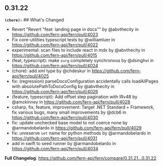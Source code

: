 ## 0.31.22
**`(chore):`** ## What's Changed
* Revert "Revert "feat: landing page in docs"" by @abvthecity in https://github.com/fern-api/fern/pull/4023
* Fix core-utilities typescript tests by @williamluer in https://github.com/fern-api/fern/pull/4022
* experimental: scan files to include react in mdx by @abvthecity in https://github.com/fern-api/fern/pull/4015
* (feat, typescript): make `zurg` completely synchronous by @dsinghvi in https://github.com/fern-api/fern/pull/4024
* (chore): add xml type by @chdeskur in https://github.com/fern-api/fern/pull/4025
* fix: (regression) parseDocsConfiguration accidentally calls loadAllPages with absolutePathToDocsConfig by @abvthecity in https://github.com/fern-api/fern/pull/4026
* (feature, typescript): Add offset step pagination with IRv48 by @amckinney in https://github.com/fern-api/fern/pull/4028
* csharp, fix, feature, improvement: Target .NET Standard + Framework, fix various bugs, many small improvements by @dcb6 in https://github.com/fern-api/fern/pull/4030
* fix: update unchecked base model to not coerce none by @armandobelardo in https://github.com/fern-api/fern/pull/4029
* fix: unreserve `set` name for python methods by @armandobelardo in https://github.com/fern-api/fern/pull/4031
* add in swift to seed runner by @armandobelardo in https://github.com/fern-api/fern/pull/4034


**Full Changelog**: https://github.com/fern-api/fern/compare/0.31.21...0.31.22

